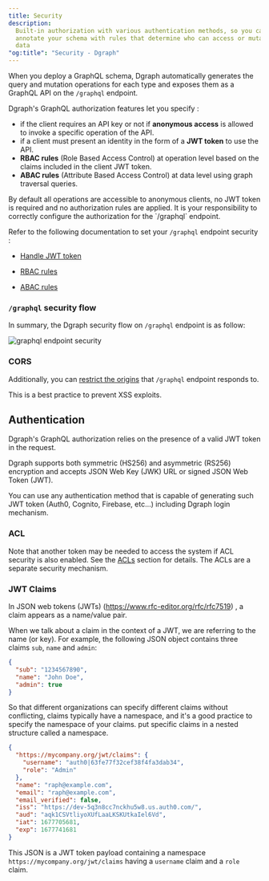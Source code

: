 ```yaml
---
title: Security
description:
  Built-in authorization with various authentication methods, so you can
  annotate your schema with rules that determine who can access or mutate the
  data
"og:title": "Security - Dgraph"
---
```



<DgraphWIP />

When you deploy a GraphQL schema, Dgraph automatically generates the query and
mutation operations for each type and exposes them as a GraphQL API on the
`/graphql` endpoint.

Dgraph's GraphQL authorization features let you specify :

- if the client requires an API key or not if **anonymous access** is allowed to
  invoke a specific operation of the API.
- if a client must present an identity in the form of a **JWT token** to use the
  API.
- **RBAC rules** (Role Based Access Control) at operation level based on the
  claims included in the client JWT token.
- **ABAC rules** (Attribute Based Access Control) at data level using graph
  traversal queries.

<Note>
  By default all operations are accessible to anonymous clients, no JWT token is
  required and no authorization rules are applied. It is your responsibility to
  correctly configure the authorization for the `/graphql` endpoint.
</Note>

Refer to the following documentation to set your `/graphql` endpoint security :

- [Handle JWT token](./jwt)

- [RBAC rules](./rbac-rules)

- [ABAC rules](./graphtraversal-rules)

### `/graphql` security flow

In summary, the Dgraph security flow on `/graphql` endpoint is as follow:

![graphql endpoint security](/images/dgraph/graphql/RBAC.jpeg)

### CORS

Additionally, you can [restrict the origins](./cors) that `/graphql` endpoint
responds to.

This is a best practice to prevent XSS exploits.

## Authentication

Dgraph's GraphQL authorization relies on the presence of a valid JWT token in
the request.

Dgraph supports both symmetric (HS256) and asymmetric (RS256) encryption and
accepts JSON Web Key (JWK) URL or signed JSON Web Token (JWT).

You can use any authentication method that is capable of generating such JWT
token (Auth0, Cognito, Firebase, etc...) including Dgraph login mechanism.

### ACL

Note that another token may be needed to access the system if ACL security is
also enabled. See the [ACLs](/dgraph/enterprise/access-control-lists) section
for details. The ACLs are a separate security mechanism.

### JWT Claims

In JSON web tokens (JWTs) (https://www.rfc-editor.org/rfc/rfc7519) , a claim
appears as a name/value pair.

When we talk about a claim in the context of a JWT, we are referring to the name
(or key). For example, the following JSON object contains three claims `sub`,
`name` and `admin`:

```json
{
  "sub": "1234567890",
  "name": "John Doe",
  "admin": true
}
```

So that different organizations can specify different claims without
conflicting, claims typically have a namespace, and it's a good practice to
specify the namespace of your claims. put specific claims in a nested structure
called a namespace.

```json
{
  "https://mycompany.org/jwt/claims": {
    "username": "auth0|63fe77f32cef38f4fa3dab34",
    "role": "Admin"
  },
  "name": "raph@example.com",
  "email": "raph@example.com",
  "email_verified": false,
  "iss": "https://dev-5q3n8cc7nckhu5w8.us.auth0.com/",
  "aud": "aqk1CSVtliyoXUfLaaLKSKUtkaIel6Vd",
  "iat": 1677705681,
  "exp": 1677741681
}
```

This JSON is a JWT token payload containing a namespace
`https://mycompany.org/jwt/claims` having a `username` claim and a `role` claim.
